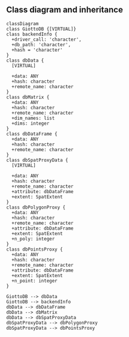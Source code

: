 
## Class diagram and inheritance


```mermaid
classDiagram
class GiottoDB {[VIRTUAL]}
class backendInfo {
  +driver_call: 'character',
  +db_path: 'character',
  +hash = 'character'
}
class dbData {
  [VIRTUAL]
  
  +data: ANY
  +hash: character
  +remote_name: character
}
class dbMatrix {
  +data: ANY
  +hash: character
  +remote_name: character
  +dim_names: list
  +dims: integer
}
class dbDataFrame {
  +data: ANY
  +hash: character
  +remote_name: character
}
class dbSpatProxyData {
  [VIRTUAL]
  
  +data: ANY
  +hash: character
  +remote_name: character
  +attribute: dbDataFrame
  +extent: SpatExtent
}
class dbPolygonProxy {
  +data: ANY
  +hash: character
  +remote_name: character
  +attribute: dbDataFrame
  +extent: SpatExtent
  +n_poly: integer
}
class dbPointsProxy {
  +data: ANY
  +hash: character
  +remote_name: character
  +attribute: dbDataFrame
  +extent: SpatExtent
  +n_point: integer
}

GiottoDB --> dbData
GiottoDB --> backendInfo
dbData --> dbDataFrame
dbData --> dbMatrix
dbData --> dbSpatProxyData
dbSpatProxyData --> dbPolygonProxy
dbSpatProxyData --> dbPointsProxy
```

